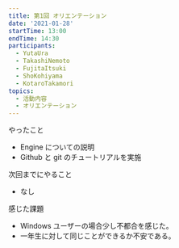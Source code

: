 ```yaml
---
title: 第1回 オリエンテーション
date: '2021-01-28'
startTime: 13:00
endTime: 14:30
participants:
  - YutaUra
  - TakashiNemoto
  - FujitaItsuki
  - ShoKohiyama
  - KotaroTakamori
topics:
  - 活動内容
  - オリエンテーション
---
```


やったこと

- Engine についての説明
- Github と git のチュートリアルを実施

次回までにやること

- なし

感じた課題

- Windows ユーザーの場合少し不都合を感じた。
- 一年生に対して同じことができるか不安である。
